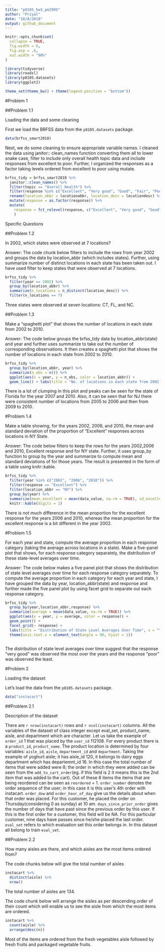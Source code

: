 ```yaml
---
title: "p8105_hw3_pm2995"
author: "Priyal"
date: "10/8/2018"
output: github_document
---
```


```r
knitr::opts_chunk$set(
  collapse = TRUE,
  fig.width = 6,
  fig.asp = .6,
  out.width = "90%"
)

library(tidyverse)
library(readxl)
library(p8105.datasets)
library(ggplot2)

theme_set(theme_bw() + theme(legend.position = "bottom"))
```


#Problem 1

##Problem 1.1

Loading the data and some cleaning 

First we load the BRFSS data from the `p8105.datasets` package.

```r
data(brfss_smart2010)
```

Next, we do some cleaning to ensure appropriate variable names. I cleaned the data using janitor:: clean_names function converting them all to lower snake case, filter to include only overall health topic data and include responses from excellent to poor. Further, I organized the responses as a factor taking levels ordered from excellent to poor using mutate.

```r
brfss_tidy = brfss_smart2010 %>% 
  janitor::clean_names() %>%
  filter(topic == "Overall Health") %>%
  filter(response %in% c("Excellent", "Very good", "Good", "Fair", "Poor")) %>% 
  rename(location_abbr = locationabbr, location_desc = locationdesc) %>%
  mutate(response = as.factor(response)) %>% 
  mutate(
    response = fct_relevel(response, c("Excellent", "Very good", "Good", "Fair", "Poor"))
    )
```


Specific Questions

##Problem 1.2

In 2002, which states were observed at 7 locations?

Answer:
The code chunk below filters to include the rows from year 2002 and groups the data by location_abbr (which includes states). Further, using summarize number of distinct locations in each state has been taken out. I have used filter to keep states that were observed at 7 locations.

```r
brfss_tidy %>% 
  filter(year == 2002) %>% 
  group_by(location_abbr) %>% 
  summarize(n_locations = n_distinct(location_desc)) %>% 
  filter(n_locations == 7)
```

Three states were observed at seven locations: CT, FL, and NC.

##Problem 1.3

Make a “spaghetti plot” that shows the number of locations in each state from 2002 to 2010.

Answer:
The code below groups the brfss_tidy data by location_abbr(state) and year and further uses summarize to take out the number of corresponding observations. It then creates a spaghetti plot that shows the number of locations in each state from 2002 to 2010. 


```r
brfss_tidy %>% 
  group_by(location_abbr, year) %>% 
  summarize(n_obs = n()) %>% 
  ggplot(aes(x = year, y = n_obs, color = location_abbr)) +
  geom_line() + labs(title = "No. of locations in each state from 2002 to 2010", x = "Year", y = "Number of observations") + theme(legend.position = "right")
```

There is a lot of clumping in this plot and peaks can be seen for the state of Florida for the year 2007 and 2010. Also, it can be seen that for NJ there were consistent number of locations from 2005 to 2006 and then from 2009 to 2010. 

#Problem 1.4

Make a table showing, for the years 2002, 2006, and 2010, the mean and standard deviation of the proportion of “Excellent” responses across locations in NY State.

Answer:
The code below filters to keep the rows for the years 2002,2006 and 2010, Excellent response and for NY state. Further, it uses group_by function to group by the year and summarize to compute mean and standard deviations of for those years. The result is presented in the form of a table using knitr::kable.

```r
brfss_tidy %>%
  filter(year %in% c("2002", "2006", "2010")) %>% 
  filter(response == "Excellent") %>% 
  filter(location_abbr == "NY") %>% 
  group_by(year) %>% 
  summarize(mean_excellent = mean(data_value, na.rm = TRUE), sd_excellent = sd(data_value, na.rm = TRUE)) %>% 
  knitr::kable(digits = 1)
```

There is not much difference in the mean proportion for the excellent response for the years 2006 and 2010, whereas the mean proportion for the excellent response is a bit different in the year 2002.

#Problem 1.5

For each year and state, compute the average proportion in each response category (taking the average across locations in a state). Make a five-panel plot that shows, for each response category separately, the distribution of these state-level averages over time.

Answer:
The code below makes a five panel plot that shows the distribution of state level averages over time for each response category separately. To compute the average proportion in each category for each year and state, I have grouped the data by year, location_abbr(state) and response and further made the five panel plot by using facet grid to separate out each response category.


```r
brfss_tidy %>% 
  group_by(year,location_abbr,response) %>% 
  summarize(average = mean(data_value, na.rm = TRUE)) %>% 
  ggplot(aes(x = year, y = average, color = response)) + 
  geom_point() + 
  facet_grid(~ response) +
  labs(title = "Distribution of State Level Averages Over Time", x = "Year", y = "Mean Proportions") +
  theme(axis.text.x = element_text(angle = 90, hjust = 1))
  
```

The distribution of state level averages over time suggest that the response "very good" was observed the most over the years and the response "poor" was observed the least.


#Problem 2

Loading the dataset 

Let's load the data from the `p8105.datasets` package. 

```r
data("instacart")
```
##Problem 2.1

Description of the dataset

There are `r nrow(instacart)` rows and `r ncol(instacart)` columns. All the variables of the dataset of class integer except eval_set, product_name, aisle, and department which are character. Let us take the example of `order_id` 1 that was placed by the `user_id` 112108.  For every product there is a  `product_id`, `product_name`. The product location is determined by four variables: `aisle_id`, `aisle`, `department_id` and `department`. Taking the example of yoghurt aisle; it has aisle_id 120, it belongs to dairy eggs department which has departemnt_id 16. In this case the total number of items that were added were 8; the order in which they were added can be seen from the `add_to_cart_order`(eg. if this field is 2 it means this is the 2nd item that was added to the cart). Out of these 8 items the items that are being reordered can be seen as `reordered` = 1. `order_number` denotes the order sequence of the user; in this case it is this user's 4th order with instacart. `order_dow` and `order_hour_of_day` give us the details about when that order was placed. For this customer, he placed the order on Thursday(considering 0 as sunday) at 10 am. `days_since_prior_order` gives the number of days that have past since the previous order by this user. If this is the first order for a customer, this field will be NA. For this particular customer, nine days have passes since he/she placed the last order. `eval_set` refers to which evaluation set this order belongs in. In this dataset all belong to train `eval_set`.


##Problem 2.2

How many aisles are there, and which aisles are the most items ordered from?

The code chunks below will give the total number of aisles
```r
instacart %>% 
  distinct(aisle) %>% 
  nrow()
```
The total number of aisles are 134.

The code chunk below will arrange the aisles as per descending order of their count which will enable us to see the aisle from which the most items are ordered.
```r
instacart %>% 
  count(aisle) %>% 
  arrange(desc(n))
```

Most of the items are ordered from the fresh vegetables aisle followed by fresh fruits and packaged vegetable fruits.